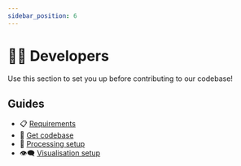 ```yaml
---
sidebar_position: 6
---
```


# 👩‍💻 Developers

Use this section to set you up before contributing to our codebase!

## Guides

- 📋 [Requirements](./requirements/)
- 📁 [Get codebase](./get-codebase/)
- 🧮 [Processing setup](./processing-setup/)
- 👁️‍🗨️ [Visualisation setup](./visualisation-setup/)
